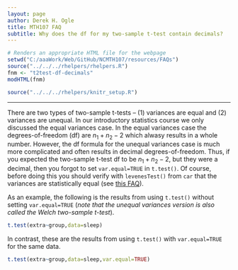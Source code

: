 ```yaml
---
layout: page
author: Derek H. Ogle
title: MTH107 FAQ
subtitle: Why does the df for my two-sample t-test contain decimals?
---
```


```r
# Renders an appropriate HTML file for the webpage
setwd("C:/aaaWork/Web/GitHub/NCMTH107/resources/FAQs")
source("../../../rhelpers/rhelpers.R")
fnm <- "t2test-df-decimals"
modHTML(fnm)
```

```r
source("../../../rhelpers/knitr_setup.R")
```

----

There are two types of two-sample t-tests -- (1) variances are equal and (2) variances are unequal.  In our introductory statistics course we only discussed the equal variances case.  In the equal variances case the degrees-of-freedom (df) are $n_{1}+n_{2}-2$ which alwasy results in a whole number.  However, the df formula for the unequal variances case is much more complicated and often results in decimal degrees-of-freedom.  Thus, if you expected the two-sample t-test df to be $n_{1}+n_{2}-2$, but they were a decimal, then you forgot to set `var.equal=TRUE` in `t.test()`.  Of course, before doing this you should verify with `levenesTest()` from `car` that the variances are statistically equal (see [this FAQ](cant-find-Levenes.html)).

As an example, the following is the results from using `t.test()` without setting `var.equal=TRUE` (*note that the unequal variances version is also called the Welch two-sample t-test*).
```r
t.test(extra~group,data=sleep)
```

In contrast, these are the results from using `t.test()` with `var.equal=TRUE` for the same data.
```r
t.test(extra~group,data=sleep,var.equal=TRUE)
```
